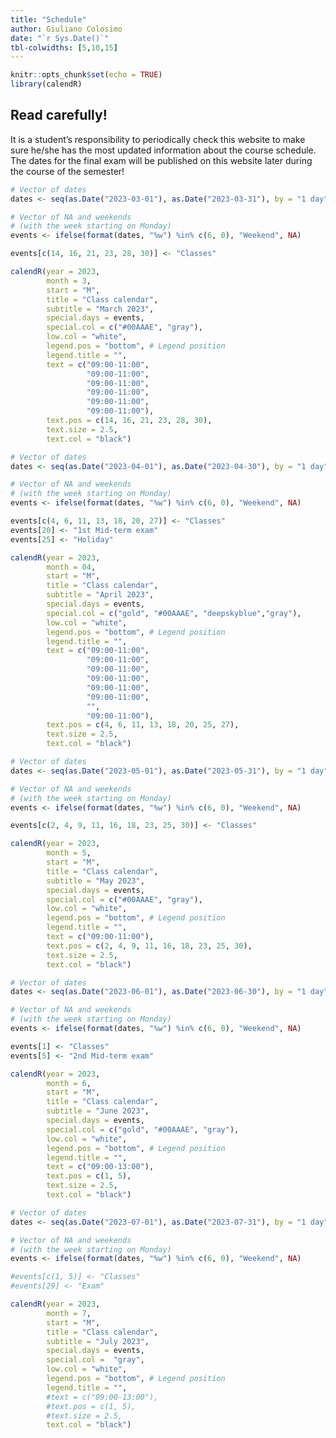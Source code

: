 ```yaml
---
title: "Schedule"
author: Giuliano Colosimo
date: "`r Sys.Date()`"
tbl-colwidths: [5,10,15]
---
```


```r
knitr::opts_chunk$set(echo = TRUE)
library(calendR)
```

::: callout-important
## Read carefully!

It is a student's responsibility to periodically check this website to make sure he/she has the most updated information about the course schedule. The dates for the final exam will be published on this website later during the course of the semester!
:::

```r
# Vector of dates
dates <- seq(as.Date("2023-03-01"), as.Date("2023-03-31"), by = "1 day")

# Vector of NA and weekends
# (with the week starting on Monday)
events <- ifelse(format(dates, "%w") %in% c(6, 0), "Weekend", NA)

events[c(14, 16, 21, 23, 28, 30)] <- "Classes"

calendR(year = 2023, 
        month = 3, 
        start = "M",
        title = "Class calendar",
        subtitle = "March 2023",
        special.days = events,
        special.col = c("#00AAAE", "gray"),
        low.col = "white",
        legend.pos = "bottom", # Legend position
        legend.title = "",
        text = c("09:00-11:00",
                 "09:00-11:00", 
                 "09:00-11:00",
                 "09:00-11:00",
                 "09:00-11:00",
                 "09:00-11:00"),             
        text.pos = c(14, 16, 21, 23, 28, 30),        
        text.size = 2.5,              
        text.col = "black")
```

```r
# Vector of dates
dates <- seq(as.Date("2023-04-01"), as.Date("2023-04-30"), by = "1 day")

# Vector of NA and weekends
# (with the week starting on Monday)
events <- ifelse(format(dates, "%w") %in% c(6, 0), "Weekend", NA)

events[c(4, 6, 11, 13, 18, 20, 27)] <- "Classes"
events[20] <- "1st Mid-term exam"
events[25] <- "Holiday"

calendR(year = 2023, 
        month = 04, 
        start = "M",
        title = "Class calendar",
        subtitle = "April 2023",
        special.days = events,
        special.col = c("gold", "#00AAAE", "deepskyblue","gray"),
        low.col = "white",
        legend.pos = "bottom", # Legend position
        legend.title = "",
        text = c("09:00-11:00",
                 "09:00-11:00", 
                 "09:00-11:00",
                 "09:00-11:00",
                 "09:00-11:00",
                 "09:00-11:00",
                 "",
                 "09:00-11:00"),             
        text.pos = c(4, 6, 11, 13, 18, 20, 25, 27),        
        text.size = 2.5,              
        text.col = "black")
```

```r
# Vector of dates
dates <- seq(as.Date("2023-05-01"), as.Date("2023-05-31"), by = "1 day")

# Vector of NA and weekends
# (with the week starting on Monday)
events <- ifelse(format(dates, "%w") %in% c(6, 0), "Weekend", NA)

events[c(2, 4, 9, 11, 16, 18, 23, 25, 30)] <- "Classes"

calendR(year = 2023, 
        month = 5, 
        start = "M",
        title = "Class calendar",
        subtitle = "May 2023",
        special.days = events,
        special.col = c("#00AAAE", "gray"),
        low.col = "white",
        legend.pos = "bottom", # Legend position
        legend.title = "",
        text = c("09:00-11:00"),             
        text.pos = c(2, 4, 9, 11, 16, 18, 23, 25, 30),        
        text.size = 2.5,              
        text.col = "black")
```

```r
# Vector of dates
dates <- seq(as.Date("2023-06-01"), as.Date("2023-06-30"), by = "1 day")

# Vector of NA and weekends
# (with the week starting on Monday)
events <- ifelse(format(dates, "%w") %in% c(6, 0), "Weekend", NA)

events[1] <- "Classes"
events[5] <- "2nd Mid-term exam"

calendR(year = 2023, 
        month = 6, 
        start = "M",
        title = "Class calendar",
        subtitle = "June 2023",
        special.days = events,
        special.col = c("gold", "#00AAAE", "gray"),
        low.col = "white",
        legend.pos = "bottom", # Legend position
        legend.title = "",
        text = c("09:00-13:00"),             
        text.pos = c(1, 5),        
        text.size = 2.5,              
        text.col = "black")
```


```r
# Vector of dates
dates <- seq(as.Date("2023-07-01"), as.Date("2023-07-31"), by = "1 day")

# Vector of NA and weekends
# (with the week starting on Monday)
events <- ifelse(format(dates, "%w") %in% c(6, 0), "Weekend", NA)

#events[c(1, 5)] <- "Classes"
#events[29] <- "Exam"

calendR(year = 2023, 
        month = 7, 
        start = "M",
        title = "Class calendar",
        subtitle = "July 2023",
        special.days = events,
        special.col =  "gray",
        low.col = "white",
        legend.pos = "bottom", # Legend position
        legend.title = "",
        #text = c("09:00-13:00"),             
        #text.pos = c(1, 5),        
        #text.size = 2.5,              
        text.col = "black")
```
